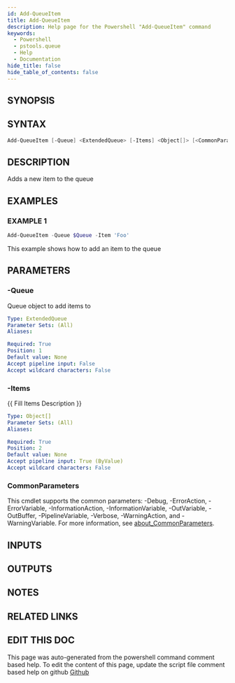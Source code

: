 ```yaml
---
id: Add-QueueItem
title: Add-QueueItem
description: Help page for the Powershell "Add-QueueItem" command
keywords:
  - Powershell
  - pstools.queue
  - Help
  - Documentation
hide_title: false
hide_table_of_contents: false
---
```


## SYNOPSIS

## SYNTAX

```powershell
Add-QueueItem [-Queue] <ExtendedQueue> [-Items] <Object[]> [<CommonParameters>]
```

## DESCRIPTION

Adds a new item to the queue

## EXAMPLES

### EXAMPLE 1

```powershell
Add-QueueItem -Queue $Queue -Item 'Foo'
```

This example shows how to add an item to the queue

## PARAMETERS

### -Queue

Queue object to add items to

```yaml
Type: ExtendedQueue
Parameter Sets: (All)
Aliases:

Required: True
Position: 1
Default value: None
Accept pipeline input: False
Accept wildcard characters: False
```

### -Items

{{ Fill Items Description }}

```yaml
Type: Object[]
Parameter Sets: (All)
Aliases:

Required: True
Position: 2
Default value: None
Accept pipeline input: True (ByValue)
Accept wildcard characters: False
```

### CommonParameters

This cmdlet supports the common parameters: -Debug, -ErrorAction, -ErrorVariable, -InformationAction, -InformationVariable, -OutVariable, -OutBuffer, -PipelineVariable, -Verbose, -WarningAction, and -WarningVariable. For more information, see [about_CommonParameters](http://go.microsoft.com/fwlink/?LinkID=113216).

## INPUTS

## OUTPUTS

## NOTES

## RELATED LINKS

## EDIT THIS DOC 

This page was auto-generated from the powershell command comment based help. To edit the content of this page, update the script file comment based help on github [Github](https://github.com/hanpq/pstools.queue)
